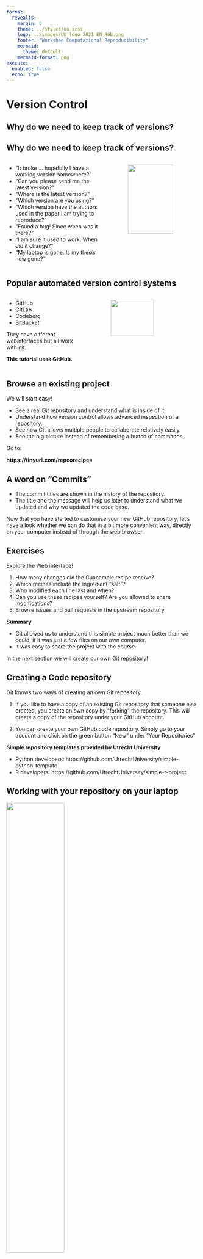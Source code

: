```yaml
--- 
format: 
  revealjs:
    margin: 0
    theme: ../styles/uu.scss
    logo: ../images/UU_logo_2021_EN_RGB.png
    footer: "Workshop Computational Reproducibility"
    mermaid:
      theme: default
    mermaid-format: png
execute:
  enabled: false
  echo: true
---
```


# Version Control {data-background-color="#FFCD00"}


## Why do we need to keep track of versions?

::: {.theme-section}

:::

## Why do we need to keep track of versions?

::: {.theme-section}

:::: {.columns}

::: {.column width="55%"}

- "It broke … hopefully I have a working version somewhere?"
- "Can you please send me the latest version?"
- "Where is the latest version?"
- "Which version are you using?"
- "Which version have the authors used in the paper I am trying to reproduce?"
- "Found a bug! Since when was it there?"
- "I am sure it used to work. When did it change?"
- "My laptop is gone. Is my thesis now gone?"

:::

::: {.column width="5%"}
:::
::: {.column width="40%"}

![](http://www.phdcomics.com/comics/archive/phd101212s.gif){width=80%}

:::
::::
:::

## Popular automated version control systems

::: {.theme-section}

:::: {.columns}

::: {.column width="40%"}

- GitHub
- GitLab
- Codeberg
- BitBucket

They have different webinterfaces but all work with git.

**This tutorial uses GitHub.**

:::
::: {.column width="5%"}
:::
::: {.column width="45%"}

![](https://imgs.xkcd.com/comics/git.png){fig-align="center" width=70%}

:::
::::
:::

## Browse an existing project

::: {.theme-section}

We will start easy!

::: {.callout-note}

- See a real Git repository and understand what is inside of it.
- Understand how version control allows advanced inspection of a repository.
- See how Git allows multiple people to collaborate relatively easily.
- See the big picture instead of remembering a bunch of commands.

:::


Go to:

**https://tinyurl.com/repcorecipes**

:::

## A word on "Commits"
::: {.theme-section}

- The commit titles are shown in the history of the repository. 
- The title and the message will help us later to understand what we updated and why we updated the code base.

Now that you have started to customise your new GitHub repository, let’s have a look whether we can do that in a bit more convenient way, directly on your computer instead of through the web browser.

:::

## Exercises

::: {.theme-section}

Explore the Web interface!

1. How many changes did the Guacamole recipe receive?
2. Which recipes include the ingredient "salt"?
3. Who modified each line last and when?
4. Can you use these recipes yourself? Are you allowed to share modifications?
5. Browse issues and pull requests in the upstream repository

**Summary**

- Git allowed us to understand this simple project much better than we could, if it was just a few files on our own computer.
- It was easy to share the project with the course.

In the next section we will create our own Git repository!

:::

## Creating a Code repository
::: {.theme-section}

Git knows two ways of creating an own Git repository.

1. If you like to have a copy of an existing Git repository that someone else created, you create an own copy by "forking" the repository. This will create a copy of the repository under your GitHub account.

2. You can create your own GitHub code repository. Simply go to your account and click on the green button "New" under "Your Repositories"

**Simple repository templates provided by Utrecht University**

- Python developers: https://github.com/UtrechtUniversity/simple-python-template
- R developers: https://github.com/UtrechtUniversity/simple-r-project

:::



## Working with your repository on your laptop
::: {.theme-section}

![](../images/github_figures_screenshots/git_create_repo.svg){width=55% fig-align="center"}

- Clone: Create a local copy
- Pull: Fetch changes in the remote repo
- Push: Update remote repo with local changes

:::

## Update the remote GitHub repository
::: {.theme-section}
:::: {.columns}

::: {.column width="60%"}


![](../images/github_figures_screenshots/git_workflow.svg){fig-align="center"}
:::

::: {.column width="35%"}

- Open the README file
- Change the contents of the README file and save
- Check the status `git status`
- Prepare to send it off
	- `git add README.md`
	- `git commit -m "Change the README file"`

:::
::::
:::

## Pushing to GitHub
::: {.theme-section}

You can now push the content of your local repository to the one on GitHub:

```
git push
```

Congrats, you have made your first push and your scripts are online!

![](https://octodex.github.com/images/original.png){width=200} \\\_\_\_ _THANK YOU!_

Take a look at your online repository. 
- Who is the author of your commits? 
- If it is not you, you can configure git to use your identity (make sure GitHub knows this email address):

<br>

```
git config --global user.name "Your Name"
git config --global user.email "your@email.com"
```

:::

## Update the local repository
::: {.theme-section}

- Assume you changed your remote repository through the browser
	- How do you update your local repository?

- Make another change to your README file in the web browser of GitHub.
- Now go back to your terminal and do:

```
git status
git pull
```
:::

## The .gitignore file
::: {.theme-section}
- Located in your local repository `.gitignore`
- Lists files and folder which Git should ignore: They are **NOT** uploaded to GitHub	
- E.g. .DS_Store
:::

## Exercises

::: {.theme-section}

- After moving files into your local repository on your computer, run git status to see what Git thinks has changed.


Please note: are there (temporary) files you do not wish to track? Add them to the .gitignore file. Consider a .gitignore template for your language: examples on this github repo.

- Run git log to see the history of your project.

- Can you use Git and push to Github from your IDE?

- Experiment with editing and committing on GitHub itself (e.g. add something to the README file). You can then 'download' your changes to your local repository using git pull.

- Run git log again to see the history of your project.

- Optional: What happens if you edit the same file online and locally, and try to push/pull? (Hint: this often causes a 'merge conflict', which is no fun to experience. Going through it today means we can assist you if necessary!)

:::


## Your turn: Useful git commands

::: {.theme-section}


```
git status
```

[Git status](https://git-scm.com/docs/git-status) shows you the status of your repository. It tells you which files are created, modified, or deleted relative to the last **git snapshot** (aka __commit__) of your project.

```
git diff
```

[Git diff](https://git-scm.com/docs/git-diff) shows you the actual differences between the files that you have changed since the last snapshot.

```
git --help
```

This command will show you all the commands that you can use with git.

:::





